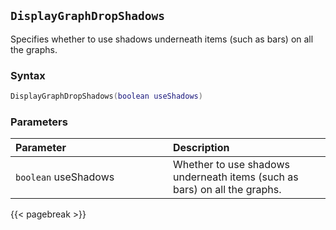## `DisplayGraphDropShadows`

Specifies whether to use shadows underneath items (such as bars) on all the graphs.

### Syntax {-}

``` .lua
DisplayGraphDropShadows(boolean useShadows)
```

### Parameters {-}

**Parameter** | **Description**
| :-- | :-- |
`boolean` useShadows | Whether to use shadows underneath items (such as bars) on all the graphs.

{{< pagebreak >}}
